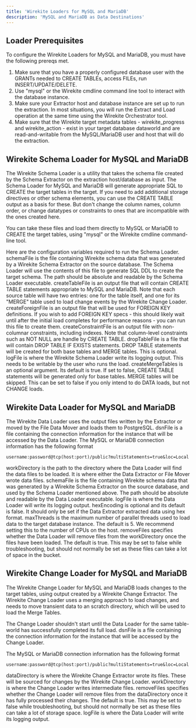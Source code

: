 ```yaml
---
title: 'Wirekite Loaders for MySQL and MariaDB'
description: 'MySQL and MariaDB as Data Destinations'
---
```


## Loader Prerequisites

To configure the Wirekite Loaders for MySQL and MariaDB, you must have the following prereqs met.

 1. Make sure that you have a properly configured database user with the GRANTs needed to CREATE TABLEs, access FILEs, run INSERT/UPDATE/DELETE.
 2. Use "mysql" or the Wirekite cmdline command line tool to interact with the database instance.
 6. Make sure your Extractor host and database instance are set up to run the extraction.  In most situations, you will run the Extract and Load operation at the same time using the Wirekite Orchestrator tool.
 7. Make sure that the Wirekite target metadata tables - wirekite_progress and wirekite_action - exist in your target database dataworld and are read-and-writable from the MySQL/MariaDB user and host that will do the extraction.

## Wirekite Schema Loader for MySQL and MariaDB

The Wirekite Schema Loader is a utility that takes the schema file created by the Schema Extractor on the extraction host/database as input.  The Schema Loader for MySQL and MariaDB will generate appropriate SQL to CREATE the target tables in the target.  If you need to add additional storage directives or other schema elements, you can use the CREATE TABLE output as a basis for these.  But don't change the column names, column order, or change datatypes or constraints to ones that are incompatible with the ones created here.

You can take these files and load them directly to MySQL or MariaDB to CREATE the target tables, using "mysql" or the Wirekite cmdline command-line tool.  

Here are the configuration variables required to run the Schema Loader.
<ResponseField name="schemaFile" type="string" required>
  schemaFile is the file containing Wirekite schema data that was generated by a Wirekite Schema Extractor on the source database.  The Schema Loader will use the contents of this file to generate SQL DDL to create the target schema. The path should be absolute and readable by the Schema Loader executable.
</ResponseField>
<ResponseField name="createTableFile" type="string" required>
  createTableFile is an output file that will contain CREATE TABLE statements appropriate to MySQL and MariaDB.  Note that each source table will have two entries: one for the table itself, and one for its "MERGE" table used to load change events by the Wirekite Change Loader.
</ResponseField>
<ResponseField name="createForeignFile" type="string" required>
  createForeignFile is an output file that will be used for FOREIGN KEY definitions.  If you wish to add FOREIGN KEY specs - this should likely wait until after the initial load completes for performance reasons - you can run this file to create them.
</ResponseField>
<ResponseField name="createConstraintFile" type="string" required>
  createConstraintFile is an output file with non-columnar constraints, including indexes.  Note that column-level constraints such as NOT NULL are handle by CREATE TABLE.
</ResponseField>
<ResponseField name="dropTableFile" type="string">
  dropTableFile is a file that will contain DROP TABLE IF EXISTS statements.  DROP TABLE statements will be created for both base tables and MERGE tables.  This is optional.
</ResponseField>
<ResponseField name="logFile" type="string" required>
  logFile is where the Wirekite Schema Loader write its logging output.  This needs to be writable by the user who runs the load.
</ResponseField>
<ResponseField name="createMergeTables" type="boolean">
  createMergeTables is an optional argument.  Its default is true.  If set to false, CREATE TABLE statements will be generated only for base tables.  MERGE tables will be skipped.  This can be set to false if you only intend to do DATA loads, but not CHANGE loads.
</ResponseField>

## Wirekite Data Loader for MySQL and MariaDB

The Wirekite Data Loader uses the output files written by the Extractor or moved by the File Data Mover and loads them to PostgreSQL.
<ResponseField name="dsnFile" type="string" required>
  dsnFile is a file containing the connection information for the instance that will be accessed by the Data Loader.
</ResponseField>
The MySQL or MariaDB connection information has the following format

```shellscript
username:password@tcp(host:port)/public?multiStatements=true&loc=Local
```
<ResponseField name="workDirectory" type="string" required>
  workDirectory is the path to the directory where the Data Loader will find the data files to be loaded.  It is where either the Data Extractor or File Mover wrote data files.
</ResponseField>
<ResponseField name="schemaFile" type="string" required>
  schemaFile is the file containing Wirekite schema data that was generated by a Wirekite Schema Extractor on the source database, and used by the Schema Loader mentioned above. The path should be absolute and readable by the Data Loader executable.
</ResponseField>
<ResponseField name="logFile" type="string" required>
  logFile is where the Data Loader will write its logging output.
</ResponseField>
<ResponseField name="hexEncoding" type="boolean">
  hexEncoding is optional and its default is false.  It should only be set if the Data Extractor extracted data using hex format.
</ResponseField>
<ResponseField name="maxThreads" type="integer">
  maxThreads is the maximum number of parallel threads used to load data to the target database instance.  The default is 5.  We recommend setting this to the number of CPUs on the host.
</ResponseField>
<ResponseField name="removeFiles" type="boolean">
  removeFiles specifies whether the Data Loader will remove files from the workDirectory once the files have been loaded.  The default is true.  This may be set to false while troubleshooting, but should not normally be set as these files can take a lot of space in the bucket.
</ResponseField>

## Wirekite Change Loader for MySQL and MariaDB

The Wirekite Change Loader for MySQL and MariaDB loads changes to the target tables, using output created by a Wirekite Change Extractor.  The Wirekite Change Loader uses a merging approach to load changes, and needs to move transient data to an scratch directory, which will be used to load the Merge Tables.  

The Change Loader shouldn't start until the Data Loader for the same table-world has successfully completed its full load.
<ResponseField name="dsnFile" type="string" required>
  dsnFile is a file containing the connection information for the instance that will be accessed by the Change Loader.
</ResponseField>

The MySQL or MariaDB connection information has the following format

```shellscript
username:password@tcp(host:port)/public?multiStatements=true&loc=Local
```

<ResponseField name="dataDirectory" type="string" required>
  dataDirectory is where the Wirekite Change Extractor wrote its files.  These will be sourced for changes by the Wirekite Change Loader.
</ResponseField>
<ResponseField name="workDirectory" type="string" required>
  workDirectory is where the Change Loader writes intermediate files.
</ResponseField>
<ResponseField name="removeFiles" type="boolean">
  removeFiles specifies whether the Change Loader will remove files from the dataDirectory once it has fully processed their changes.  The default is true.  This may be set to false while troubleshooting, but should not normally be set as these files can take a lot of storage space.
</ResponseField>
<ResponseField name="logFile" type="string" required>
  logFile is where the Data Loader will write its logging output.
</ResponseField>
